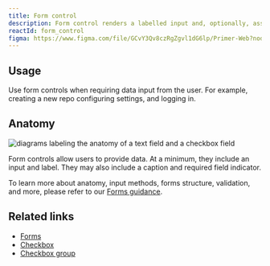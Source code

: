 ```yaml
---
title: Form control
description: Form control renders a labelled input and, optionally, associated validation text and/or hint text.
reactId: form_control
figma: https://www.figma.com/file/GCvY3Qv8czRgZgvl1dG6lp/Primer-Web?node-id=142%3A595
---
```



## Usage

Use form controls when requiring data input from the user. For example, creating a new repo configuring settings, and logging in.

## Anatomy

![diagrams labeling the anatomy of a text field and a checkbox field](https://user-images.githubusercontent.com/2313998/171692166-43d45c4b-509a-4f68-9e8b-1577658b493e.png)

Form controls allow users to provide data. At a minimum, they include an input and label. They may also include a caption and required field indicator.

To learn more about anatomy, input methods, forms structure, validation, and more, please refer to our [Forms guidance](/ui-patterns/forms).

## Related links

- [Forms](/ui-patterns/forms)
- [Checkbox](/components/checkbox)
- [Checkbox group](/components/checkbox-group)
